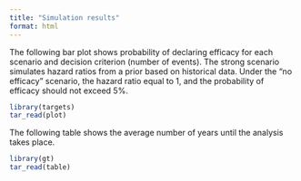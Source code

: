 ```yaml
---
title: "Simulation results"
format: html
---
```


The following bar plot shows probability of declaring efficacy for each scenario and decision criterion (number of events).
The strong scenario simulates hazard ratios from a prior based on historical data.
Under the "no efficacy" scenario, the hazard ratio equal to 1, and the probability of efficacy should not exceed 5%.

```r
library(targets)
tar_read(plot)
```

The following table shows the average number of years until the analysis takes place.

```r
library(gt)
tar_read(table)
```
